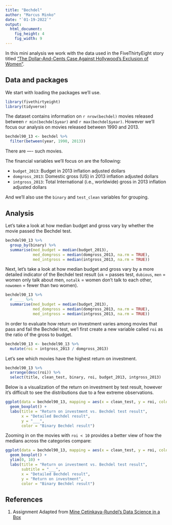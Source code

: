 ```yaml
---
title: "Bechdel"
author: "Marcus Minko"
date: "`01-19-2022`"
output: 
  html_document: 
    fig_height: 4
    fig_width: 9
---
```


In this mini analysis we work with the data used in the FiveThirtyEight story titled ["The Dollar-And-Cents Case Against Hollywood’s Exclusion of Women"](https://fivethirtyeight.com/features/the-dollar-and-cents-case-against-hollywoods-exclusion-of-women/).

## Data and packages

We start with loading the packages we'll use.

```r
library(fivethirtyeight)
library(tidyverse)
```

The dataset contains information on `r nrow(bechdel)` movies released between `r min(bechdel$year)` and `r max(bechdel$year)`. However we'll focus our analysis on movies released between 1990 and 2013.

```r
bechdel90_13 <- bechdel %>% 
  filter(between(year, 1990, 2013))
```

There are ---- such movies.

The financial variables we'll focus on are the following:

- `budget_2013`: Budget in 2013 inflation adjusted dollars
- `domgross_2013`: Domestic gross (US) in 2013 inflation adjusted dollars
- `intgross_2013`: Total International (i.e., worldwide) gross in 2013 inflation adjusted dollars

And we'll also use the `binary` and `test_clean` variables for grouping.

## Analysis

Let's take a look at how median budget and gross vary by whether the movie passed the Bechdel test.

```r
bechdel90_13 %>%
  group_by(binary) %>%
  summarise(med_budget = median(budget_2013),
            med_domgross = median(domgross_2013, na.rm = TRUE),
            med_intgross = median(intgross_2013, na.rm = TRUE))
```

Next, let's take a look at how median budget and gross vary by a more detailed indicator of the Bechdel test result (`ok` = passes test, `dubious`, `men` = women only talk about men, `notalk` = women don't talk to each other, `nowomen` = fewer than two women).

```r
bechdel90_13 %>%
  # ____ %>%
  summarise(med_budget = median(budget_2013),
            med_domgross = median(domgross_2013, na.rm = TRUE),
            med_intgross = median(intgross_2013, na.rm = TRUE))
```

In order to evaluate how return on investment varies among movies that pass and fail the Bechdel test, we'l  first create a new variable called `roi` as the ratio of the gross to budget.

```r
bechdel90_13 <- bechdel90_13 %>%
  mutate(roi = intgross_2013 / domgross_2013)
```

Let's see which movies have the highest return on investment.

```r
bechdel90_13 %>%
  arrange(desc(roi)) %>% 
  select(title, clean_test, binary, roi, budget_2013, intgross_2013)
```

Below is a visualization of the return on investment by test result, however it's difficult to see the distributions due to a few extreme observations.

```r
ggplot(data = bechdel90_13, mapping = aes(x = clean_test, y = roi, color = binary)) +
  geom_boxplot() +
  labs(title = "Return on investment vs. Bechdel test result",
       x = "Detailed Bechdel result",
       y = "___",
       color = "Binary Bechdel result")
```

Zooming in on the movies with `roi < 10` provides a better view of how the medians across the categories compare:

```r
ggplot(data = bechdel90_13, mapping = aes(x = clean_test, y = roi, color = binary)) +
  geom_boxplot() +
  ylim(0, 10) +
  labs(title = "Return on investment vs. Bechdel test result",
       subtitle = "___",
       x = "Detailed Bechdel result",
       y = "Return on investment",
       color = "Binary Bechdel result")
```

## References {#references}
1. Assignment Adapted from [Mine Cetinkaya-Rundel's Data Science in a Box](https://github.com/rstudio-education/datascience-box)